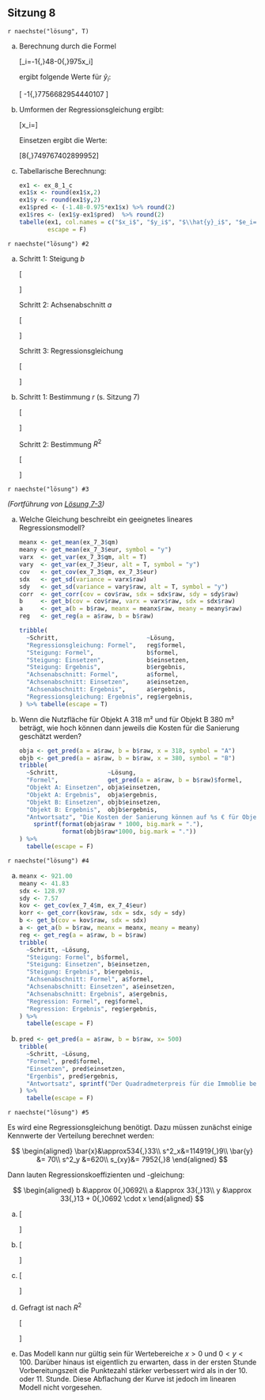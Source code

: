 ## Sitzung 8 {-}

`r naechste("lösung", T)`

a) Berechnung durch die Formel

    \[\hat{y}_i=-1{,}48-0{,}975\cdot x_i\]

    ergibt folgende Werte für $\hat{y}_i$:

    \[ -1{,}77\quad16{,}56\quad11{,}68\quad15{,}29\quad-30{,}54\quad-26{,}44\quad34{,}01\quad24{,}07 \]

b) Umformen der Regressionsgleichung ergibt:

    \[x_i=\frac{\hat{y}_i+1,48}{-0,975}\]

    Einsetzen ergibt die Werte:

    \[8{,}74\quad-16{,}9\quad49{,}76\quad8{,}74\quad60{,}02\quad54{,}89\quad18{,}99\quad-1{,}52\]

c) Tabellarische Berechnung:

    ```r
    ex1 <- ex_8_1_c
    ex1$x <- round(ex1$x,2)
    ex1$y <- round(ex1$y,2)
    ex1$pred <- (-1.48-0.975*ex1$x) %>% round(2)
    ex1$res <- (ex1$y-ex1$pred)  %>% round(2)
    tabelle(ex1, col.names = c("$x_i$", "$y_i$", "$\\hat{y}_i$", "$e_i=y_i-\\hat{y}_i$"),
            escape = F)
    ```

`r naechste("lösung") #2`

a) Schritt 1: Steigung $b$

    \[\begin{aligned}
    b&=\frac{s_{xy}}{s^2_x}\\
     &=\frac{869{,}83}{1080{,}94}\\
     &\approx0{,}81
    \end{aligned}\]

    Schritt 2: Achsenabschnitt $a$

    \[\begin{aligned}
    a&=\bar{y}-b\cdot\bar{x}\\
    &\approx 156{,}7-0{,}805\cdot157{,}5\\
    &\approx 29{,}91
    \end{aligned}\]

    Schritt 3: Regressionsgleichung

    \[\begin{aligned}
    y&=a+b\cdot x\\
    y&\approx 29{,}91 + 0{,}805 \cdot x
    \end{aligned}\]

b) Schritt 1: Bestimmung $r$ (s. Sitzung 7)

    \[\begin{aligned}
    r&=\frac{s_{xy}}{s_x\cdot s_y}\\
    &\approx\frac{869{,}83}{\sqrt{1080{,}94}\cdot\sqrt{884{,}46}}\\
    &\approx0{,}89
    \end{aligned}\]

    Schritt 2: Bestimmung $R^2$

    \[\begin{aligned}
    R^2&=r^2 \quad \textrm{(für lineare Regression)}\\
    &\approx 0{,}89^2\\
    &\approx0{,}79
    \end{aligned}\]

`r naechste("lösung") #3`

*(Fortführung von [Lösung 7-3](#loesung-7-3))*

a) Welche Gleichung beschreibt ein geeignetes lineares Regressionsmodell?

    ```r
    meanx <- get_mean(ex_7_3$qm)
    meany <- get_mean(ex_7_3$eur, symbol = "y")
    varx  <- get_var(ex_7_3$qm, alt = T)
    vary  <- get_var(ex_7_3$eur, alt = T, symbol = "y")
    cov   <- get_cov(ex_7_3$qm, ex_7_3$eur)
    sdx   <- get_sd(variance = varx$raw)
    sdy   <- get_sd(variance = vary$raw, alt = T, symbol = "y")
    corr  <- get_corr(cov = cov$raw, sdx = sdx$raw, sdy = sdy$raw)
    b     <- get_b(cov = cov$raw, varx = varx$raw, sdx = sdx$raw)
    a     <- get_a(b = b$raw, meanx = meanx$raw, meany = meany$raw)
    reg   <- get_reg(a = a$raw, b = b$raw)

    tribble(
      ~Schritt,                         ~Lösung,
      "Regressionsgleichung: Formel",   reg$formel,
      "Steigung: Formel",               b$formel,
      "Steigung: Einsetzen",            b$einsetzen,
      "Steigung: Ergebnis",             b$ergebnis,
      "Achsenabschnitt: Formel",        a$formel,
      "Achsenabschnitt: Einsetzen",     a$einsetzen,
      "Achsenabschnitt: Ergebnis",      a$ergebnis,
      "Regressionsgleichung: Ergebnis", reg$ergebnis,
    ) %>% tabelle(escape = T)
    ```

b) Wenn die Nutzfläche für Objekt A 318 m² und für Objekt B 380 m² beträgt, wie hoch können dann jeweils die Kosten für die Sanierung geschätzt werden?

    ```r
    obja <- get_pred(a = a$raw, b = b$raw, x = 318, symbol = "A")
    objb <- get_pred(a = a$raw, b = b$raw, x = 380, symbol = "B")
    tribble(
      ~Schritt,              ~Lösung,
      "Formel",              get_pred(a = a$raw, b = b$raw)$formel,
      "Objekt A: Einsetzen", obja$einsetzen,
      "Objekt A: Ergebnis",  obja$ergebnis,
      "Objekt B: Einsetzen", objb$einsetzen,
      "Objekt B: Ergebnis",  objb$ergebnis,
      "Antwortsatz", "Die Kosten der Sanierung können auf %s € für Objekt A und auf %s € für Objekt B geschätzt werden." %>%
        sprintf(format(obja$raw * 1000, big.mark = "."),
                format(objb$raw*1000, big.mark = "."))
    ) %>%
      tabelle(escape = F)
    ```

`r naechste("lösung") #4`


a)

    ```r
    meanx <- 921.00
    meany <- 41.83
    sdx <- 128.97
    sdy <- 7.57
    kov <- get_cov(ex_7_4$m, ex_7_4$eur)
    korr <- get_corr(kov$raw, sdx = sdx, sdy = sdy) 
    b <- get_b(cov = kov$raw, sdx = sdx)
    a <- get_a(b = b$raw, meanx = meanx, meany = meany)
    reg <- get_reg(a = a$raw, b = b$raw)
    tribble(
      ~Schritt, ~Lösung,
      "Steigung: Formel", b$formel,
      "Steigung: Einsetzen", b$einsetzen,
      "Steigung: Ergebnis", b$ergebnis,
      "Achsenabschnitt: Formel", a$formel,
      "Achsenabschnitt: Einsetzen", a$einsetzen,
      "Achsenabschnitt: Ergebnis", a$ergebnis,
      "Regression: Formel", reg$formel,
      "Regression: Ergebnis", reg$ergebnis,
    ) %>%
      tabelle(escape = F)
    ```

b)

    ```r
    pred <- get_pred(a = a$raw, b = b$raw, x= 500)
    tribble(
      ~Schritt, ~Lösung,
      "Formel", pred$formel,
      "Einsetzen", pred$einsetzen,
      "Ergenbis", pred$ergebnis,
      "Antwortsatz", sprintf("Der Quadradmeterpreis für die Immoblie beträgt laut Modell %s.", pred$raw)
    ) %>%
      tabelle(escape = F)
    ```

`r naechste("lösung") #5`

Es wird eine Regressionsgleichung benötigt. Dazu müssen zunächst einige Kennwerte der Verteilung berechnet werden:

$$
\begin{aligned}
\bar{x}&\approx534{,}33\\
s^2_x&=114919{,}9\\
\bar{y} &= 70\\
s^2_y &=620\\
s_{xy}&= 7952{,}8
\end{aligned}
$$

Dann lauten Regressionskoeffizienten und -gleichung:

$$
\begin{aligned}
b &\approx 0{,}0692\\
a &\approx 33{,}13\\
y &\approx 33{,}13 + 0{,}0692 \cdot x
\end{aligned}
$$

a)

    \[\begin{aligned}
    \hat{y}_i &=a+b\cdot x\\
    &\approx 33{,}13 + 0{,}0692 \cdot (6\cdot 60)\\
    &\approx 58{,}04
    \end{aligned}\]

b)

    \[\begin{aligned}
    x_i&=\frac{\hat{y}_i-a}{b}\\[6pt]
       &\approx\frac{50-33{,}13}{0{,}0692}\\[4pt]
       &\approx 243{,}79
    \end{aligned}\]

c)

    \[\begin{aligned}
    x_i&=\frac{\hat{y}_i-a}{b}\\[6pt]
       &\approx\frac{100-33{,}13}{0{,}0692}\\[4pt]
       &\approx 966.33
    \end{aligned}\]

d) Gefragt ist nach $R^2$

    \[\begin{aligned}
    r &\approx 0{,}94 \quad \textrm{(s. Sitzung 7)}\\
    R^2 &\approx 0{,}88
    \end{aligned}\]

e) Das Modell kann nur gültig sein für Wertebereiche $x > 0$ und $0 < y < 100$. Darüber hinaus ist eigentlich zu erwarten, dass in der ersten Stunde Vorbereitungszeit die Punktezahl stärker verbessert wird als in der 10. oder 11. Stunde. Diese Abflachung der Kurve ist jedoch im linearen Modell nicht vorgesehen.

